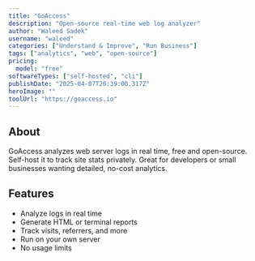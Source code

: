 ---
title: "GoAccess"
description: "Open-source real-time web log analyzer"
author: "Waleed Sadek"
username: "waleed"
categories: ["Understand & Improve", "Run Business"]
tags: ["analytics", "web", "open-source"]
pricing:
  model: "free"
softwareTypes: ["self-hosted", "cli"]
publishDate: "2025-04-07T20:39:00.317Z"
heroImage: ""
toolUrl: "https://goaccess.io"
---
## About
GoAccess analyzes web server logs in real time, free and open-source. Self-host it to track site stats privately. Great for developers or small businesses wanting detailed, no-cost analytics.

## Features
- Analyze logs in real time
- Generate HTML or terminal reports
- Track visits, referrers, and more
- Run on your own server
- No usage limits